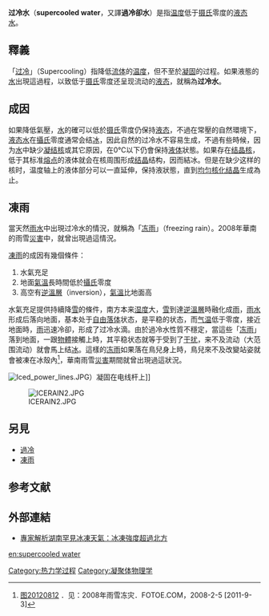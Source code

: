 '''过冷水'''（'''supercooled water'''，又譯'''過冷卻水'''）是指[[温度|温度]]低于[[摄氏|摄氏]]零度的[[液态|液态]][[水|水]]。

==釋義==
「[[过冷|过冷]]」（Supercooling）指降低[[流体|流体]]的[[温度|温度]]，但不至於[[凝固|凝固]]的过程。如果液態的[[水|水]]出現這過程，以致低于[[摄氏|摄氏]]零度还呈现流动的[[液态|液态]]，就稱為'''过冷水'''。

==成因==
如果降低氣壓，[[水|水]]的確可以低於[[摄氏|摄氏]]零度仍保持[[液态|液态]]，不過在常壓的自然環境下，[[液态|液态]][[水|水]]在[[攝氏|攝氏]]零度通常会结[[冰|冰]]，因此自然的过冷水不容易生成，不過有些時候，因为[[水|水]]中缺少[[凝结核|凝结核]]或其它原因，在0℃以下仍會保持[[液体|液体]]狀態。如果存在[[结晶核|结晶核]]，低于其标准[[熔点|熔点]]的液体就会在核周围形成[[结晶|结晶]]结构，因而結冰。但是在缺少这样的核时，温度轴上的液体部分可以一直延伸，保持液狀態，直到[[均匀核化结晶|均匀核化结晶]]生成為止。

==凍雨==
當天然[[雨水|雨水]]中出現过冷水的情況，就稱為「[[冻雨|冻雨]]」（freezing rain）。2008年華南的雨雪[[災害|災害]]中，就曾出現過這情況。

[[凍雨|凍雨]]的成因有幾個條件：
#水氣充足
#地面[[氣溫|氣溫]]長時間低於[[攝氏|攝氏]]零度
#高空有[[逆溫層|逆溫層]]（inversion），[[氣溫|氣溫]]比地面高

水氣充足提供持續降[[雪|雪]]的條件，南方本来[[湿度|湿度]]大，[[雪|雪]]到達[[逆溫層|逆溫層]]時融化成[[雨|雨]]，[[雨水|雨水]]形成后落向地面，基本处于[[自由落体|自由落体]]状态，是平稳的状态，而[[气温|气温]]低于零度，接近地面時，[[雨|雨]]迅速冷卻，形成了过冷水滴。由於過冷水性質不穩定，當這些「[[冻雨|冻雨]]」落到地面，一跟[[物體|物體]]接觸上時，其平稳状态就等于受到了[[干扰|干扰]]，来不及流动（大范围流动）就會馬上结[[冰|冰]]。這樣的[[冻雨|冻雨]]如果落在鳥兒身上時，鳥兒來不及改變站姿就會被凍在冰殼內<ref>[http://www.fotoe.com/image/20120812 图20120812] {{Wayback|url=http://www.fotoe.com/image/20120812 |date=20191128090420 }}．见：2008年雨雪冻灾．FOTOE.COM，2008-2-5 [2011-9-3]</ref>，華南雨雪[[災害|災害]]期間就曾出現過這狀況。

[[File:Iced_power_lines.JPG|thumb]]）凝固在电线杆上]]

[[File:ICERAIN2.JPG|thumb]]

==另見==
*[[過冷|過冷]]
*[[凍雨|凍雨]]

==参考文献==
{{reflist}}

==外部連結==
*[http://news.sina.com/c/2008-01-29/113614853477.shtml 專家解析湖南罕見冰凍天氣：冰凍強度超過北方] {{Wayback|url=http://news.sina.com/c/2008-01-29/113614853477.shtml |date=20080621110357 }}

{{熱力學小作品}}
{{DEFAULTSORT:G}}
[[Category:热力学过程|Category:热力学过程]]
[[Category:凝聚体物理学|Category:凝聚体物理学]]

[[en:supercooled_water|en:supercooled water]]